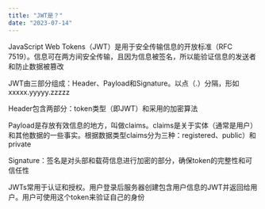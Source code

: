 ```yaml
---
title: "JWT是？"
date: "2023-07-14"
---
```

JavaScript Web Tokens（JWT）是用于安全传输信息的开放标准（RFC 7519）。信息可在两方间安全传输，且因为信息被签名，所以能验证信息的发送者和防止数据被篡改

JWT由三部分组成：Header、Payload和Signature。以点（.）分隔，形如 xxxxx.yyyyy.zzzzz

Header包含两部分：token类型（即JWT）和采用的加密算法

Payload是存放有效信息的地方，叫做claims。claims是关于实体（通常是用户）和其他数据的一些事实。根据数据类型claims分为三种：registered、public）和private

Signature：签名是对头部和载荷信息进行加密的部分，确保token的完整性和可信任性

JWTs常用于认证和授权。用户登录后服务器创建包含用户信息的JWT并返回给用户。用户可使用这个token来验证自己的身份
